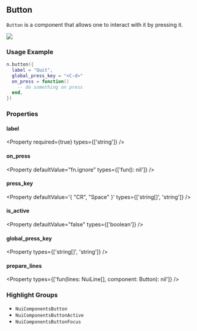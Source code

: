 

## Button

`Button` is a component that allows one to interact with it by pressing it.

![](/gifs/button-1.gif)

### Usage Example

```lua
n.button({
  label = "Quit",
  global_press_key = "<C-d>"
  on_press = function()
    -- do something on press
  end,
})
```

### Properties

#### label

<Property 
required={true}
  types={['string']}
/>

#### on_press

<Property 
  defaultValue="fn.ignore"
  types={['fun(): nil']}
/>

#### press_key

<Property 
  defaultValue='{ "CR", "Space" }'
  types={['string[]', 'string']}
/>

#### is_active

<Property 
  defaultValue="false"
  types={['boolean']}
/>

#### global_press_key

<Property 
  types={['string[]', 'string']}
/>

#### prepare_lines

<Property 
  types={['fun(lines: NuiLine[], component: Button): nil']}
/>

### Highlight Groups

- `NuiComponentsButton`
- `NuiComponentsButtonActive`
- `NuiComponentsButtonFocus`

